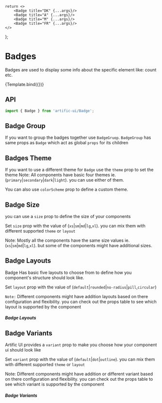 

<Meta
	title="Components/Badge"
	component={Badge}
/>

	return <>
		<Badge title="DK" {...args}/>
		<Badge title="A" {...args}/>
		<Badge title="M" {...args}/>
		<Badge title="FR" {...args}/>
	</>
};

# Badges

Badges are used to display some info about the specific element like: count etc.

<Canvas>
	<Story name="Default">{Template.bind({})}</Story>
</Canvas>

## API

```jsx
import { Badge } from 'artific-ui/Badge';
```

<ArgsTable story="Default"/>

## Badge Group

If you want to group the badges together use `BadgeGruop`. `BadgeGroup` has same props as `Badge` which act as global `props` for its children

<Canvas>
	<Story name="Badge Group">
		<BadgeGroup>
			<Badge theme="primary" title="REACT"/>
			<Badge theme="secondary" title="NEXTJS"/>
			<Badge colorScheme={{
				background: 'linear-gradient(45deg, #e736f4, #673ab7)',
				backgroundColor: '#e736f4',
				color: 'white',
			}} title="JAVASCRIPT"/>
		</BadgeGroup>
	</Story>
</Canvas>


## Badges Theme

If you want to use a different theme for `Badge` use the `theme` prop to set the theme
Note: All components have basic four themes ie. (`primary`|`secondary`|`dark`|`light`). you can use either of them.

You can also use `colorScheme` prop to define a custom theme.

<Canvas>
	<Story name="Badges Theme">
		<Badge theme="primary" title="DK"/>
		<Badge theme="secondary" title="DK"/>
		<Badge theme="dark" title="DK"/>
		<Badge theme="light" title="DK"/>
		<Badge colorScheme={{
			background: 'linear-gradient(45deg, #e736f4, #673ab7)',
			backgroundColor: '#e736f4',
			color: 'white',
		}} title="DK"/>
	</Story>
</Canvas>

## Badge Size

you can use a `size` prop to define the size of your components

Set `size` prop with the value of (`xs`|`sm`|`md`|`lg`,`xl`). you can mix them with different supported `theme` or `layout`

Note: Mostly all the components have the same size values ie.(`xs`|`sm`|`md`|`lg`,`xl`). but some of the components might have additional sizes.

<Canvas>
	<Story name="Badge Size">
		<Badge size="xl" title="XL"/>
		<Badge size="lg" title="LG"/>
		<Badge size="md" title="MD"/>
		<Badge size="sm" title="SM"/>
		<Badge size="xs" title="XS"/>
	</Story>
</Canvas>

## Badge Layouts

Badge Has basic five layouts to choose from to define how you component's structure should look like.

Set `layout` prop with the value of (`default`|`rounded`|`no-radius`|`pill`,`circular`)

`Note:` Different components might have addition layouts based on there configuration and flexibility. you can check out the props table to see which layout is supported by the component

<Canvas>
	<Story name="Badge Layouts">
		<h5>Badge Layouts</h5>
		<Badge title="DK" layout="default"/>
		<Badge title="DK" layout="rounded"/>
		<Badge title="DK" layout="no-radius"/>
		<Badge title="DK" layout="pill"/>
		<Badge title="DK" layout="circular"/>
	</Story>
</Canvas>


## Badge Variants

Artific UI provides a `variant` prop to make you choose how your component ui should look like

Set `variant` prop with the value of (`default`|`dot`|`outline`). you can mix them with different supported `theme` or `layout`

Note: Different components might have addition or different variant based on there configuration and flexibility.
you can check out the props table to see which variant is supported by the component

<Canvas>
	<Story name="Badge Variants">
		<h5>Badge Variants</h5>
		<Badge title="DK" variant="default"/>
		<Badge title="DK" variant="outline"/>
		<Badge variant="dot"/>
	</Story>
</Canvas>

